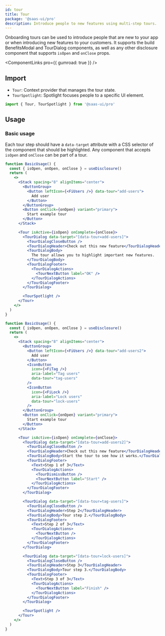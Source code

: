 ```yaml
---
id: tour
title: Tour
package: '@saas-ui/pro'
description: Introduce people to new features using multi-step tours.
---
```


Onboarding tours can be used to introduce people that are new to your app or when introducing new features to your customers.
It supports the build BenefitsModal and TourDialog components, as well as any other disclosure component that supports `isOpen` and `onClose` props.

<ComponentLinks pro={{ gumroad: true }} />

## Import

- `Tour`: Context provider that manages the tour state.
- `TourSpotlight`: Spotlight focuses people to a specific UI element.

```js
import { Tour, TourSpotlight } from '@saas-ui/pro'
```

## Usage

### Basic usage

Each tour step should have a `data-target` attribute with a CSS selector of the component that should be highlighted.
Any component that accepts `isOpen` and `onClose` can be part of a tour.

```jsx
function BasicUsage() {
  const { isOpen, onOpen, onClose } = useDisclosure()
  return (
    <>
      <Stack spacing="8" alignItems="center">
        <ButtonGroup>
          <Button leftIcon={<FiUsers />} data-tour="add-users">
            Add user
          </Button>
        </ButtonGroup>
        <Button onClick={onOpen} variant="primary">
          Start example tour
        </Button>
      </Stack>

      <Tour isActive={isOpen} onComplete={onClose}>
        <TourDialog data-target="[data-tour=add-users]">
          <TourDialogCloseButton />
          <TourDialogHeader>Check out this new feature</TourDialogHeader>
          <TourDialogBody>
            The tour allows you to highlight important new features.
          </TourDialogBody>
          <TourDialogFooter>
            <TourDialogActions>
              <TourNextButton label="OK" />
            </TourDialogActions>
          </TourDialogFooter>
        </TourDialog>

        <TourSpotlight />
      </Tour>
    </>
  )
}
```

```jsx
function BasicUsage() {
  const { isOpen, onOpen, onClose } = useDisclosure()
  return (
    <>
      <Stack spacing="8" alignItems="center">
        <ButtonGroup>
          <Button leftIcon={<FiUsers />} data-tour="add-users2">
            Add user
          </Button>
          <IconButton
            icon={<FiTag />}
            aria-label="Tag users"
            data-tour="tag-users"
          />
          <IconButton
            icon={<FiLock />}
            aria-label="Lock users"
            data-tour="lock-users"
          />
        </ButtonGroup>
        <Button onClick={onOpen} variant="primary">
          Start example tour
        </Button>
      </Stack>

      <Tour isActive={isOpen} onComplete={onClose}>
        <TourDialog data-target="[data-tour=add-users2]">
          <TourDialogCloseButton />
          <TourDialogHeader>Check out this new feature</TourDialogHeader>
          <TourDialogBody>Start the tour to see how it works.</TourDialogBody>
          <TourDialogFooter>
            <Text>Step 1 of 3</Text>
            <TourDialogActions>
              <TourDismissButton />
              <TourNextButton label="Start" />
            </TourDialogActions>
          </TourDialogFooter>
        </TourDialog>

        <TourDialog data-target="[data-tour=tag-users]">
          <TourDialogCloseButton />
          <TourDialogHeader>Step 2</TourDialogHeader>
          <TourDialogBody>Tour step 2.</TourDialogBody>
          <TourDialogFooter>
            <Text>Step 2 of 3</Text>
            <TourDialogActions>
              <TourNextButton />
            </TourDialogActions>
          </TourDialogFooter>
        </TourDialog>

        <TourDialog data-target="[data-tour=lock-users]">
          <TourDialogCloseButton />
          <TourDialogHeader>Step 3</TourDialogHeader>
          <TourDialogBody>Tour step 3.</TourDialogBody>
          <TourDialogFooter>
            <Text>Step 3 of 3</Text>
            <TourDialogActions>
              <TourNextButton label="Finish" />
            </TourDialogActions>
          </TourDialogFooter>
        </TourDialog>

        <TourSpotlight />
      </Tour>
    </>
  )
}
```
